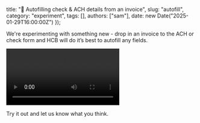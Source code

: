   title: "🧾 Autofilling check & ACH details from an invoice",
  slug: "autofill",
  category: "experiment",
  tags: [],
  authors: ["sam"],
  date: new Date("2025-01-29T16:00:00Z")
});

We're experimenting with something new - drop in an invoice to the ACH or check form and HCB will do it’s best to autofill any fields.

<video controls>
  <source src="https://github.com/user-attachments/assets/df80d531-8dfa-4872-ad2f-61f9a7caacc0" type="video/mov" />
</video>

Try it out and let us know what you think.
